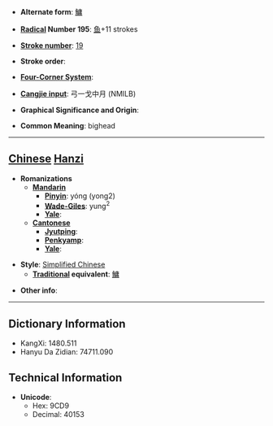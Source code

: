 * '''Alternate form''': [[鱅]]

* '''[[Wiktionary:Chinese radical index| Radical]] Number 195''': [[Wiktionary:Chinese radical index 鱼|鱼]]+11 strokes

* '''[[Wiktionary:Chinese total strokes index|Stroke number]]''': [[Wiktionary:Chinese total strokes index 19|19]]

* '''Stroke order''': 

* '''[[Wiktionary:Chinese four corner index|Four-Corner System]]''': 

* '''[[Wiktionary:Chinese Cangjie index|Cangjie input]]''': 弓一戈中月 (NMILB)

* '''Graphical Significance and Origin''': 

* '''Common Meaning''': bighead

----

== [[Chinese]] [[Hanzi]] ==

* '''Romanizations'''
** '''[[Mandarin]]'''
*** '''[[Pinyin]]''': yóng (yong2)
*** '''[[Wade-Giles]]''': yung<sup>2</sup>
*** '''[[Yale]]''': 
** '''[[Cantonese]]'''
*** '''[[Jyutping]]''':
*** '''[[Penkyamp]]''': 
*** '''[[Yale]]''': 

* '''Style''': [[Simplified Chinese]] 
** '''[[Traditional Chinese|Traditional]] equivalent''': [[鱅]]

* '''Other info''': 

----

== Dictionary Information ==

* KangXi: 1480.511
* Hanyu Da Zidian: 74711.090

== Technical Information ==

* '''Unicode''':
** Hex: 9CD9
** Decimal: 40153